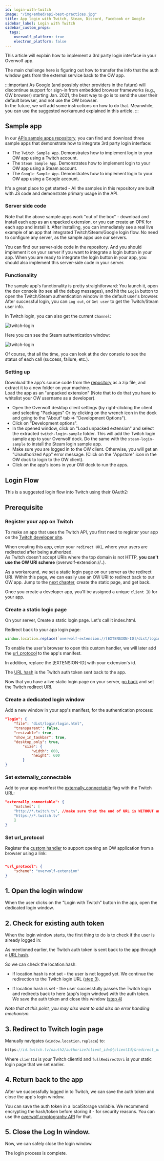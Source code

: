 ```yaml
---
id: login-with-twitch
image: "/img/embed/api-best-practices.jpg"
title: App login with Twitch, Steam, Discord, Facebook or Google
sidebar_label: Login with Twitch
sidebar_custom_props:
  tags:
    overwolf_platform: true
    electron_platform: false
---
```


This article will explain how to implement a 3rd party login interface in your Overwolf app.  

The main challenge here is figuring out how to transfer the info that the auth window gets from the external service back to the OW app.

:::important
As Google (and possibly other providers in the future) will discontinue support for sign-in from embedded browser frameworks (e.g., OW browser) starting Jan. 2021, the best way to go is to send the user their default browser, and not use the OW browser.  
In the future, we will add some instructions on how to do that. Meanwhile, you can use the suggested workaround explained in this article.
:::

## Sample app

In our [APIs sample apps repository](https://github.com/overwolf/apis-sample-apps), you can find and download three sample apps that demonstrate how to integrate 3rd party login interface: 

* The `Twitch Sample App`. Demonstrates how to implement login to your OW app using a Twitch account.
* The `Steam Sample App`. Demonstrates how to implement login to your OW app using a Steam account.
* The `Google Sample App`. Demonstrates how to implement login to your OW app using a Google account.

It's a great place to get started - All the samples in this repository are built with JS code and demonstrate primary usage in the API.

### Server side code

Note that the above sample apps work "out of the box" - download and install each app as an unpacked extension, or you can create an OPK for each app and install it. After installing, you can immediately see a real live example of an app that integrated Twitch/Steam/Google login flow. No need to configure any server, as the sample apps use our servers.

You can find our server-side code in the repository. And you should implement it on your server if you want to integrate a login button in your app.
When you are ready to integrate the login button in your app, you should also implement this server-side code in your server.

### Functionality

The sample app's functionality is pretty straightforward: You launch it, open the dev console (to see all the debug messages), and hit the `Login` button to open the Twitch/Steam authentication window in the default user's browser. After successful login, you can `Log out`, or `Get user` to get the Twitch/Steam user info.  

In Twitch login, you can also get the current `Channel`:

![twitch-login](/assets/api-sample-apps/twitch-login.png)

Here you can see the Steam authentication window:

![twitch-login](/assets/api-sample-apps/steam.png)


Of course, that all the time, you can look at the dev console to see the status of each call (success, failure, etc.). 

### Setting up

Download the app's source code from the [repository](https://github.com/overwolf/apis-sample-apps) as a zip file, and extract it to a new folder on your machine.  
Load the app as an "unpacked extension" (Note that to do that you have to whitelist your OW username as a developer).

* Open the Overwolf desktop client settings (by right-clicking the client and selecting "Packages" Or by clicking on the wrench icon in the dock and going to the "About" tab => "Development Options").
* Click on "Development options".
* In the opened window, click on "Load unpacked extension" and select the extracted `twitch-login-sample` folder. This will add the Twitch login sample app to your Overwolf dock. Do the same with the `steam-login-sample` to install the Steam login sample app.
* Make sure you are logged in to the OW client. Otherwise, you will get an "Unauthorized App" error message. (Click on the "Appstore" icon in the OW dock to login to the OW client).
* Click on the app's icons in your OW dock to run the apps.

## Login Flow

This is a suggested login flow into Twitch using their OAuth2:

## Prerequisite

### Register your app on Twitch

To make an app that uses the Twitch API, you first need to register your app on the [Twitch developer site](https://dev.twitch.tv/dashboard/apps/create).  

When creating this app, enter your `redirect URI`, where your users are redirected after being authorized.  
As Twitch doesn't accept URIs where the top domain is not HTTP, **you can't use the OW URI scheme** (overwolf-extension://..).  

As a workaround, we set a static login page on our server as the redirect URI. Within this page, we can easily use an OW URI to redirect back to our OW app. Jump to the [next chapter](#create-a-static-logic-page), create the static page, and get back. 

Once you create a developer app, you'll be assigned a unique `client ID` for your app.

### Create a static logic page

On your server, Create a static login page. Let's call it index.html.

Redirect back to your app login page:

```js
window.location.replace(`overwolf-extension://[EXTENSION-ID]/dist/login/login.html${location.hash}`);
```

To enable the user's browser to open this custom handler, we will later add the [url_protocol](#set-url_protocol) to the app's manifest.

In addition, replace the [EXTENSION-ID] with your extension's id.  

The [URL hash](https://www.w3schools.com/jsref/prop_loc_hash.asp) is the Twitch auth token sent back to the app.

Now that you have a live static login page on your server, [go back](#register-your-app-on-twitch) and set the Twitch redirect URI.

### Create a dedicated login window

Add a new window in your app's manifest, for the authentication process:

```json
"login": {
    "file": "dist/login/login.html",
    "transparent": false,
    "resizable": true,
    "show_in_taskbar": true,
    "desktop_only": true,
        "size": {
            "width": 600,
            "height": 600
        }
}
```

### Set externally_connectable

Add to your app manifest the [externally_connectable](/api/manifest#externally_connectable) flag with the Twitch URL:

```json
"externally_connectable": {
    "matches": [
    "http://*.twitch.tv", //make sure that the end of URL is WITHOUT any slash/backslash
    "https://*.twitch.tv"
    ]
}
```

### Set url_protocol

Register the [custom handler](/api/manifest#url_protocol-object) to support opening an OW application from a browser using a link:

```json

"url_protocol": {
    "scheme": "overwolf-extension"
}
```

## 1. Open the login window

When the user clicks on the "Login with Twitch" button in the app, open the dedicated login window.

## 2. Check for existing auth token

When the login window starts, the first thing to do is to check if the user is already logged in:  

As mentioned earlier, the Twitch auth token is sent back to the app through a [URL hash](https://www.w3schools.com/jsref/prop_loc_hash.asp).

So we can check the location.hash: 

* If location.hash is not set - the user is not logged yet. We continue the redirection to the Twitch login URL ([step 3](#3-redirect-to-twitch-login-page)).

* If location.hash is set - the user successfully passes the Twitch login and redirects back to here (app's login window) with the auth token.  
  We save the auth token and close this window ([step 4](#4-return-back-to-the-app))

*Note that at this point, you may also want to add also an error handling mechanism.*

## 3. Redirect to Twitch login page

Manually navigates (`window.location.replace`) to: 

```js
https://id.twitch.tv/oauth2/authorize?client_id=${clientId}&redirect_uri=${fullRedirectUri}`
```

Where `clientId` is your Twitch clientId and `fullRedirectUri` is your static login page that we set earlier. 
 
## 4. Return back to the app

After we successfully logged in to Twitch, we can save the auth token and close the app's login window.

You can save the auth token in a localStorage variable. We recommend encrypting the hash/token before storing it - for security reasons. You can use the [overwolf.cryptography API](/api/cryptography) for that.

## 5.  Close the Log In window.

Now, we can safely close the login window. 

The login process is complete.
